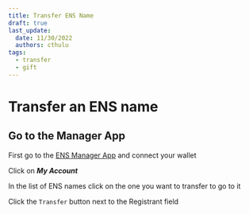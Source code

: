 ```yaml
---
title: Transfer ENS Name
draft: true
last_update:
  date: 11/30/2022
  authors: cthulu
tags:
  - transfer
  - gift
---
```


# Transfer an ENS name

## Go to the Manager App
First go to the [ENS Manager App](https://app.ens.domains) and connect your wallet
<BrowserWindow url="app.ens.domains">
  <Image img="/img/howto/transfer_name_1.png"/>
</BrowserWindow>

Click on ***My Account***
<BrowserWindow url="app.ens.domains">
  <Image img="/img/howto/transfer_name_2.png"/>
</BrowserWindow>

In the list of ENS names click on the one you want to transfer to go to it
<BrowserWindow url="app.ens.domains">
  <Image img="/img/howto/transfer_name_3.png"/>
</BrowserWindow>

Click the `Transfer` button next to the Registrant field
<BrowserWindow url="app.ens.domains">
  <Image img="/img/howto/transfer_name_4.png"/>
</BrowserWindow>


